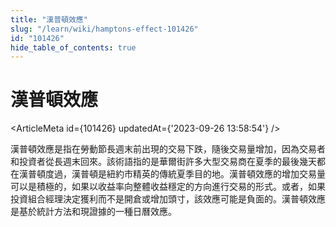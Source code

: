 ```yaml
---
title: "漢普頓效應"
slug: "/learn/wiki/hamptons-effect-101426"
id: "101426"
hide_table_of_contents: true
---
```



# 漢普頓效應

<ArticleMeta id={101426} updatedAt={'2023-09-26 13:58:54'} />
<div className='border-solid border-b border-t-0 my-4 border-[var(--ifm-color-gray-300)]' />

漢普頓效應是指在勞動節長週末前出現的交易下跌，隨後交易量增加，因為交易者和投資者從長週末回來。該術語指的是華爾街許多大型交易商在夏季的最後幾天都在漢普頓度過，漢普頓是紐約市精英的傳統夏季目的地。漢普頓效應的增加交易量可以是積極的，如果以收益率向整體收益穩定的方向進行交易的形式。或者，如果投資組合經理決定獲利而不是開倉或增加頭寸，該效應可能是負面的。漢普頓效應是基於統計方法和現證據的一種日曆效應。
